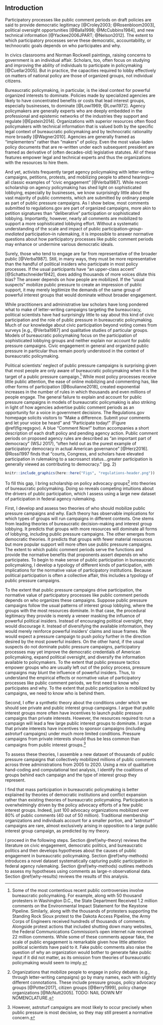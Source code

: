 ## Introduction {#why-intro}

Participatory processes like public comment periods on draft policies are said to provide democratic legitimacy [@Croley2003; @Rosenbloom2003], political oversight opportunities [@Balla1998; @McCubbins1984],  and new technical information [@Yackee2006JPART; @Nelson2012]. The extent to which participatory processes serve these democratic, accountability, or technocratic goals depends on who participates and why.

In civics classrooms and Norman Rockwell paintings, raising concerns to government is an individual affair. Scholars, too, often focus on studying and improving the ability of individuals to participate in policymaking [@Cuellar2005]. But in practice, the capacities required to lobby effectively on matters of national policy are those of organized groups, not individual citizens.

<!--PUZZLE-->
Bureaucratic policymaking, in particular, is the ideal context for powerful organized interests to dominate. Policies made by specialized agencies are likely to have concentrated benefits or costs that lead interest groups, especially businesses, to dominate [@Lowi1969; @Lowi1972]. Agency policymakers are generally experts who are deeply embedded in the professional and epistemic networks of the industries they support and regulate [@Epstein2014]. Organizations with superior resources often flood policymakers with technical information that is valued both by the specific legal context of bureaucratic policymaking and by technocratic rationality more broadly [@Wagner2010]. Agencies are generally framed as "implementers" rather than "makers" of policy. Even the most value-laden policy documents that are re-written under each subsequent president are framed as derivative of (often decades-old) legislative statutes. All of these features empower legal and technical experts and thus the organizations with the resources to hire them.

<!--PUZZEL-->

And yet, activists frequently target agency policymaking with letter-writing campaigns, petitions, protests,
and mobilizing people to attend hearings---all classic examples of "civic engagement" [@Verba1987]. While recent scholarship on agency policymaking has shed light on sophisticated lobbying, especially by businesses, we know surprisingly little about the vast majority of public comments, which are submitted by ordinary people as part of public pressure campaigns. As I show below, most comments submitted to regulations.gov are part of organized campaigns, more akin to petition signatures than "deliberative" participation or sophisticated lobbying. Importantly, however, nearly all comments are mobilized to support a more sophisticated lobbying effort. Without a systematic understanding of the scale and impact of public participation--*group-mediated* participation--in rulemaking, it is impossible to answer normative questions about how participatory processes like public comment periods may enhance or undermine various democratic ideals. 

<!--Not the ideal place for this?-->
Surely, those who tend to engage are far from representative of the broader public [@Verba1987]. Still, in many ways, they must be more representative than the handful of political insiders who participate in most policy processes. 
If the usual participants have "an upper-class accent" [@Schattschneider1942], does adding thousands of more voices dilute this bias? The answer depends on how people are mobilized. If the "usual suspects" mobilize public pressure to create an impression of public support, it may merely legitimize the demands of the same group of powerful interest groups that would dominate without broader engagement.  

<!--GAP-->
While practitioners and administrative law scholars have long pondered
what to make of letter-writing campaigns targeting the bureaucracy, political scientists have had
surprisingly little to say about this kind of civic participation and the role of public pressure in bureaucratic policymaking. Much of our knowledge about civic participation beyond voting comes from surveys [e.g., @Verba1987] and qualitative studies of particular groups. 
Models of bureaucratic policymaking focus on the participation of sophisticated lobbying groups and neither explain nor account for public pressure campaigns.
Civic engagement in general and organized public pressure in particular thus remain poorly understood in the context of bureaucratic policymaking. 

<!-- GAP IS SURPRISING -->
Political scientists' neglect of public pressure campaigns is surprising given that most people are only
aware of bureaucratic policymaking when it is the target of a public pressure campaign.^[Some of the most contentious recent public controversies involve bureaucratic policymaking. For example, along with 50 thousand
    protesters in Washington D.C., the State Department Received 1.2
    million comments on the Environmental Impact Statement for the
    Keystone Pipeline. Similarly, along with the thousands of protesters
    supporting the Standing Rock Sioux protest to the Dakota Access
    Pipeline, the Army Corps of Engineers received hundreds of thousands of comments. Alongside protest actions that included shutting down many websites, the Federal Communications Commission's open internet rule received 22 million comments. While some of these comments appear fake, the scale of public engagement is remarkable given how little attention political scientists have paid to it.
    Fake public comments also raise the question of why an organization
    would bother to generate fake public input if it did not matter, as
    its omission from theories of bureaucratic policymaking would seem
    to imply.] While most policy processes receive little public attention,
the ease of online mobilizing and commenting has, like other forms of
participation [@Boulianne2018], created exponential increases in the number of rules in which thousands and even millions of people engage.
 <!--These bursts of civic participation may affect
rulemaking [@Coglianese2001], but this intuition has yet to be tested.-->
The general failure to explain and account for public pressure campaigns in models of bureaucratic policymaking is also striking in light of how agencies advertise public
comment periods as an opportunity for a voice in government
decisions.
The Regulations.gov
homepage solicits visitors to "Make a difference. Submit your comments
and let your voice be heard" and "Participate today!" (Figure \@ref(fig:regsgov). A blue "Comment Now!" button accompanies a short description of each draft
policy and pending agency action. 
Public comment periods on proposed agency
rules are described as "an important part of democracy" (WSJ 2017),
"often held out as the purest example of participatory democracy in
actual American governance" [@Herz2016]. @Rossi1997 finds that "courts, Congress, and scholars have elevated participation in rulemaking to
a sacrosanct status...greater participation is generally viewed as
contributing to democracy." (pg. 2)

```r

knitr::include_graphics(here::here("Figs", "regulations-header.png"))
```

<!--fill gap-->
To fill this gap, I bring scholarship on policy advocacy groups^[Organizations that mobilize people to engage in policy debates (e.g., through letter-writing campaigns) go by many names, each with slightly different connotations. These include pressure groups, policy advocacy groups [@Potter2017], citizen groups [@Berry1999], policy change organizations [@McNutt2005]. TODO: NAIL DOWN MY NOMENCLATURE.] into theories of bureaucratic policymaking. Doing so reveals competing intuitions about the drivers of public participation, which I assess using a large new dataset of participation in federal agency rulemaking. 

<!-- summary, usual suspects vs underdog. this could be shorter, longer below-->
First, I develop and assess two theories of who should mobilize public pressure campaigns and why.  Each theory has observable implications for which types of groups will run campaigns in different contexts. One stems from leading theories of bureaucratic decision-making and interest group lobbying. It predicts that groups with more resources will dominate all forms of lobbying, including public pressure campaigns. The other emerges from democratic theories. It predicts that groups with fewer material resources but more popular support will more often use public pressure campaigns. 
The extent to which public comment periods serve the functions and provide the normative benefits that proponents assert depends on who participates. To begin to make sense of public participation in bureaucratic policymaking, I develop a typology of different kinds of participation, with implications for the normative value of participatory institutions. Because political participation is often a collective affair, this includes a typology of public pressure campaigns. 

To the extent that public pressure campaigns drive participation, the normative value of participatory processes like public comment periods depends on who organizes these campaigns. 
 Suppose public pressure campaigns follow the usual patterns of interest group lobbying, where the groups with the most resources dominate. In that case, the procedural legitimacy they provide is merely a veneer masking the influence of powerful political insiders. Instead of encouraging political oversight, they would discourage it. Instead of diversifying the available information, they would merely reinforce powerful insiders' claims and issue frames. We would expect a pressure campaign to push policy further in the direction desired by the most powerful insiders.
On the other hand, if the usual suspects do not dominate public pressure campaigns, participatory processes may yet improve the democratic credentials of American policymaking, expand political oversight, and diversify the information available to policymakers. To the extent that public pressure tactics empower groups who are usually left out of the policy process, pressure campaigns may blunt the influence of powerful insiders.
Thus, to understand the empirical effects or normative value of participatory processes like public comment periods, we first need to know who participates and why. To the extent that public participation is mobilized by campaigns, we need to know who is behind them.

Second, I offer a synthetic theory about the conditions under which we should see private and public interest group campaigns. I argue that public interest groups more often have incentives to launch public pressure campaigns than private interests. However, the resources required to run a campaign will lead a few large public interest groups to dominate. I argue that private interests have incentives to sponsor campaigns (including astroturf campaigns) under much more limited conditions.  Pressure campaigns from private interests should thus be less common than campaigns from public interest groups.^[However, astroturf campaigns are most likely to occur precisely when public pressure is most decisive, so they may still present a normative concern.]

To assess these theories, I assemble a new dataset of thousands of public pressure campaigns that collectively mobilized millions of public comments across three administrations from 2005 to 2020. Using a mix of qualitative hand-coding and computational text analysis, I identify the coalitions of groups behind each campaign and the type of interest group they represent. 

I find that mass participation in bureaucratic policymaking is better explained by theories of democratic institutions and conflict expansion rather than existing theories of bureaucratic policymaking. Participation is overwhelmingly driven by the policy advocacy efforts of a few public interest groups. Indeed, just 100 advocacy organizations mobilized over 80% of public comments (40 out of 50 million). Traditional membership organizations and individuals account for a smaller portion, and "astroturf" campaigns are rare, almost exclusively arising in opposition to a large public interest group campaign, as predicted by my theory.

I proceed in the following steps. Section \@ref(why-theory) reviews the literature on civic engagement, democratic politics, and bureaucratic politics and then develops hypotheses about the causes of public engagement in bureaucratic policymaking. Section \@ref(why-methods) introduces a novel dataset systematically capturing public participation in federal agency rulemaking. Section \@ref(why-methods) outlines methods to assess my hypotheses using comments as large-n observational data. Section \@ref(why-results) reviews the results of this analysis. 

<!--broaden public participation, political oversight, and relevant information--and their ultimate impact on policy depends on who organizes them. If 
<!--Observers often ask how effective public pressure campaigns are. From a political science perspective, the question is 
Increasing civic engagement, oversight, and information,-->

